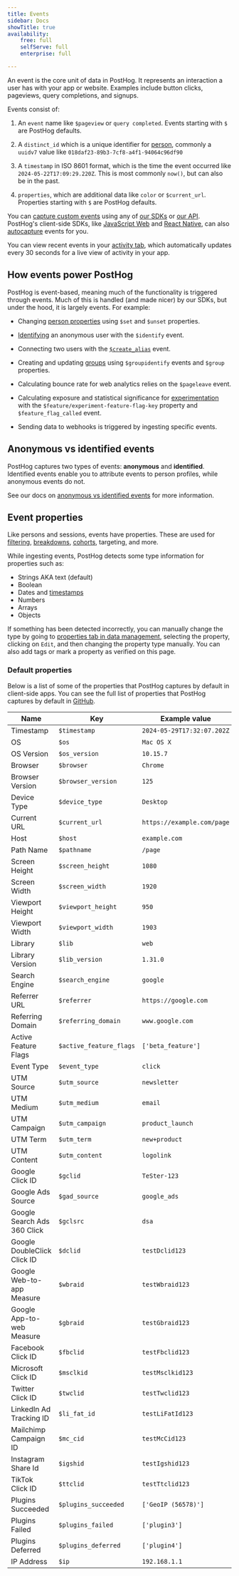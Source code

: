 ```yaml
---
title: Events
sidebar: Docs
showTitle: true
availability:
    free: full
    selfServe: full
    enterprise: full

---
```


An event is the core unit of data in PostHog. It represents an interaction a user has with your app or website. Examples include button clicks, pageviews, query completions, and signups.

Events consist of:

1. An `event` name like `$pageview` or `query completed`. Events starting with `$` are PostHog defaults.

2. A `distinct_id` which is a unique identifier for [person](/docs/data/persons), commonly a `uuidv7` value like `018daf23-89b3-7cf8-a4f1-94064c96df90`

3. A `timestamp` in ISO 8601 format, which is the time the event occurred like `2024-05-22T17:09:29.220Z`. This is most commonly `now()`, but can also be in the past. 

4. `properties`, which are additional data like `color` or `$current_url`. Properties starting with `$` are PostHog defaults.

You can [capture custom events](/docs/product-analytics/capture-events) using any of [our SDKs](/docs/libraries) or [our API](/docs/api/capture). PostHog's client-side SDKs, like [JavaScript Web](/docs/libraries/js) and [React Native](/docs/libraries/react-native), can also [autocapture](/docs/data/autocapture) events for you.

You can view recent events in your [activity tab](https://us.posthog.com/events), which automatically updates every 30 seconds for a live view of activity in your app.

## How events power PostHog

PostHog is event-based, meaning much of the functionality is triggered through events. Much of this is handled (and made nicer) by our SDKs, but under the hood, it is largely events. For example:

- Changing [person properties](/docs/product-analytics/person-properties) using `$set` and `$unset` properties. 

- [Identifying](/docs/product-analytics/identify) an anonymous user with the `$identify` event.

- Connecting two users with the [`$create_alias`](/docs/product-analytics/identify#alias-assigning-multiple-distinct-ids-to-the-same-user) event.

- Creating and updating [groups](/docs/product-analytics/group-analytics) using `$groupidentify` events and `$group` properties. 

- Calculating bounce rate for web analytics relies on the `$pageleave` event.

- Calculating exposure and statistical significance for [experimentation](/docs/experiments) with the `$feature/experiment-feature-flag-key` property and `$feature_flag_called` event.

- Sending data to webhooks is triggered by ingesting specific events.

## Anonymous vs identified events

PostHog captures two types of events: **anonymous** and **identified**. Identified events enable you to attribute events to person profiles, while anonymous events do not.

See our docs on [anonymous vs identified events](/docs/data/anonymous-vs-identified-events) for more information.

## Event properties

Like persons and sessions, events have properties. These are used for [filtering](/docs/product-analytics/trends/filters), [breakdowns](/docs/product-analytics/trends/breakdowns), [cohorts](/docs/data/cohorts), targeting, and more.

While ingesting events, PostHog detects some type information for properties such as:

- Strings AKA text (default)
- Boolean
- Dates and [timestamps](/docs/data/timestamps)
- Numbers
- Arrays
- Objects

If something has been detected incorrectly, you can manually change the type by going to [properties tab in data management](https://us.posthog.com/data-management/properties), selecting the property, clicking on `Edit`, and then changing the property type manually. You can also add tags or mark a property as verified on this page.

<ProductScreenshot
    imageLight = "https://res.cloudinary.com/dmukukwp6/image/upload/edit_property_light_8c549c3cc2.png"
    imageDark = "https://res.cloudinary.com/dmukukwp6/image/upload/edit_property_dark_23507c2df2.png"
    alt="Edit properties" 
    classes="rounded"
/>

### Default properties

Below is a list of some of the properties that PostHog captures by default in client-side apps. You can see the full list of properties that PostHog captures by default in [GitHub](https://github.com/PostHog/posthog-js/blob/main/src/utils/event-utils.ts). 

| Name                        | Key                      | Example value                  |
|-----------------------------|--------------------------|--------------------------------|
| Timestamp                   | `$timestamp`             | `2024-05-29T17:32:07.202Z`     |
| OS                          | `$os`                    | `Mac OS X`                     |
| OS Version                  | `$os_version`            | `10.15.7`                      |
| Browser                     | `$browser`               | `Chrome`                       |
| Browser Version             | `$browser_version`       | `125`                          |
| Device Type                 | `$device_type`           | `Desktop`                      |
| Current URL                 | `$current_url`           | `https://example.com/page`     |
| Host                        | `$host`                  | `example.com`                  |
| Path Name                   | `$pathname`              | `/page`                        |
| Screen Height               | `$screen_height`         | `1080`                         |
| Screen Width                | `$screen_width`          | `1920`                         |
| Viewport Height             | `$viewport_height`       | `950`                          |
| Viewport Width              | `$viewport_width`        | `1903`                         |
| Library                     | `$lib`                   | `web`                          |
| Library Version             | `$lib_version`           | `1.31.0`                       |
| Search Engine               | `$search_engine`         | `google`                       |
| Referrer URL                | `$referrer`              | `https://google.com`           |
| Referring Domain            | `$referring_domain`      | `www.google.com`               |
| Active Feature Flags        | `$active_feature_flags`  | `['beta_feature']`             |
| Event Type                  | `$event_type`            | `click`                        |
| UTM Source                  | `$utm_source`            | `newsletter`                   |
| UTM Medium                  | `$utm_medium`            | `email`                        |
| UTM Campaign                | `$utm_campaign`          | `product_launch`               |
| UTM Term                    | `$utm_term`              | `new+product`                  |
| UTM Content                 | `$utm_content`           | `logolink`                     |
| Google Click ID             | `$gclid`                 | `TeSter-123`                   |
| Google Ads Source           | `$gad_source`            | `google_ads`                   |
| Google Search Ads 360 Click | `$gclsrc`                | `dsa`                          |
| Google DoubleClick Click ID | `$dclid`                 | `testDclid123`                 |
| Google Web-to-app Measure   | `$wbraid`                | `testWbraid123`                |
| Google App-to-web Measure   | `$gbraid`                | `testGbraid123`                |
| Facebook Click ID           | `$fbclid`                | `testFbclid123`                |
| Microsoft Click ID          | `$msclkid`               | `testMsclkid123`               |
| Twitter Click ID            | `$twclid`                | `testTwclid123`                |
| LinkedIn Ad Tracking ID     | `$li_fat_id`             | `testLiFatId123`               |
| Mailchimp Campaign ID       | `$mc_cid`                | `testMcCid123`                 |
| Instagram Share Id          | `$igshid`                | `testIgshid123`                |
| TikTok Click ID             | `$ttclid`                | `testTtclid123`                |
| Plugins Succeeded           | `$plugins_succeeded`     | `['GeoIP (56578)']`            |
| Plugins Failed              | `$plugins_failed`        | `['plugin3']`                  |
| Plugins Deferred            | `$plugins_deferred`      | `['plugin4']`                  |
| IP Address                  | `$ip`                    | `192.168.1.1`                  |

